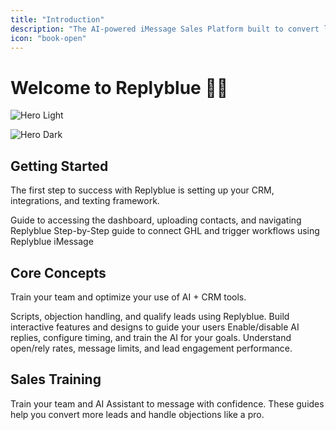 ```yaml
---
title: "Introduction"
description: "The AI-powered iMessage Sales Platform built to convert leads through real conversations."
icon: "book-open"
---
```


# Welcome to Replyblue 🔵💬

<img
  className="block dark:hidden"
  src="/images/hero-light.png"
  alt="Hero Light"
/>

<img
  className="hidden dark:block"
  src="/11.png"
  alt="Hero Dark"
  title={true}
/>

## Getting Started

The first step to success with Replyblue is setting up your CRM, integrations, and texting framework.

<CardGroup cols={2}>
  <Card title="Quickstart" icon="play" href="https://replyblue.mintlify.app/quickstart">
    Guide to accessing the dashboard, uploading contacts, and navigating Replyblue
  </Card>
  <Card title="Introduction" icon="book-open" href="https://replyblue.mintlify.app/development">
    Step-by-Step guide to connect GHL and trigger workflows using Replyblue iMessage
  </Card>
</CardGroup>

## Core Concepts

Train your team and optimize your use of AI \+ CRM tools.

<CardGroup cols={2}>
  <Card title="Integration" icon="thought-bubble" href="https://mintlify.com/docs/api-playground/openapi">
    Scripts, objection handling, and qualify leads using Replyblue.
  </Card>
  <Card title="AI Setup" icon="video" href="https://mintlify.com/docs/content/components/accordions">
    Build interactive features and designs to guide your users
  </Card>
  <Card title="Analytics " icon="stars" href="https://mintlify.com/customers">
    Enable/disable AI replies, configure timing, and train the AI for your goals.
  </Card>
  <Card title="Dashboard Tour" icon="chart-line">
    Understand open/rely rates, message limits, and lead engagement performance.
  </Card>
</CardGroup>

## Sales Training

Train your team and AI Assistant to message with confidence. These guides help you convert more leads and handle objections like a pro.

<CardGroup cols={2}>
  <Card title="Messaging Strategy" icon="sparkles">
    
  </Card>
  <Card title="Opening Scripts" icon="sparkles">
    
  </Card>
</CardGroup>

<CardGroup cols={2}>
  <Card title="Handling Objections" icon="sparkles">
    
  </Card>
  <Card title="Lead Qualifications" icon="sparkles">
    
  </Card>
</CardGroup>

<CardGroup cols={2}>
  <Card title="Using AI in Chats" icon="sparkles">
    
  </Card>
  <Card title="AI Handoff Rules" icon="sparkles">
    
  </Card>
  <Card title="iMessage vs SMS" icon="sparkles">
    
  </Card>
</CardGroup>